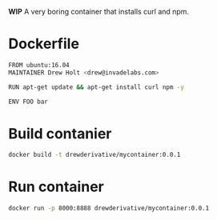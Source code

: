 '''WIP''' A very boring container that installs curl and npm.
=Dockerfile=
<syntaxhighlight  lang=bash>
FROM ubuntu:16.04
MAINTAINER Drew Holt <drew@invadelabs.com>

RUN apt-get update && apt-get install curl npm -y

ENV FOO bar
</syntaxhighlight>

=Build contanier=
<syntaxhighlight lang=bash>
docker build -t drewderivative/mycontainer:0.0.1
</syntaxhighlight>

=Run container=
<syntaxhighlight lang=bash>
docker run -p 8000:8888 drewderivative/mycontainer:0.0.1
</syntaxhighlight>